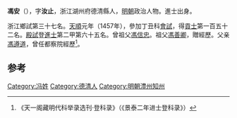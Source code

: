 '''馮安'''（{{bd|1434年||？}}），字'''汝止'''，浙江湖州府德清縣人，[[明朝|明朝]]政治人物。進士出身。

浙江鄉試第三十七名。[[天顺_(明朝)|天順]]元年（1457年），參加丁丑科[[會試|會試]]，得[[貢士|貢士]]第一百五十二名。[[殿試|殿試]]登[[進士|進士]]第二甲第六十五名。曾祖父[[馮信忠|馮信忠]]。祖父[[馮善卿|馮善卿]]，贈經歷。父亲[[馮遵道|馮遵道]]，曾任都察院經歷<ref>《天一阁藏明代科举录选刊·登科录》（《景泰二年进士登科录》）</ref>。

==参考==
{{reflist}}

{{天順元年丁丑科殿試金榜}}


{{明朝人物小作品}}
[[Category:冯姓|Category:冯姓]]
[[Category:德清人|Category:德清人]]
[[Category:明朝澧州知州|Category:明朝澧州知州]]